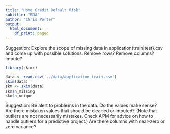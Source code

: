 ```yaml
---
title: "Home Credit Default Risk"
subtitle: "EDA"
author: "Chris Porter"
output:
  html_document:
    df_print: paged
---
```


Suggestion: Explore the scope of missing data in application{train|test}.csv and come up with possible solutions. Remove rows?  Remove columns?  Impute?

```r
library(skimr)

```

```r
data <- read.csv('../data/application_train.csv')
skim(data)
skm <- skim(data)
skm$n_missing
skm$n_unique
```

Suggestion: Be alert to problems in the data.  Do the values make sense? Are there mistaken values that should be cleaned or imputed? (Note that outliers are not necessarily mistakes. Check APM for advice on how to handle outliers for a predictive project.) Are there columns with near-zero or zero variance?
